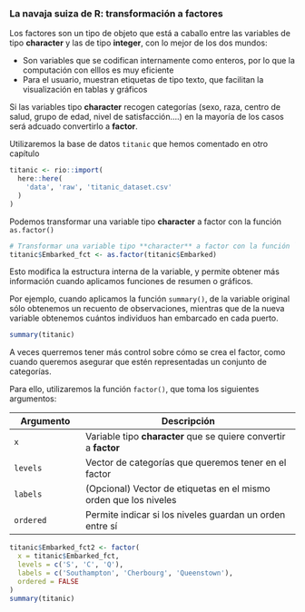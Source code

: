 ### La navaja suiza de R: transformación a factores {.unnumbered}

Los factores son un tipo de objeto que está a caballo entre las variables de tipo **character** y las de tipo **integer**, con lo mejor de los dos mundos:

+ Son variables que se codifican internamente como enteros, por lo que la computación con elllos es muy eficiente
+ Para el usuario, muestran etiquetas de tipo texto, que facilitan la visualización en tablas y gráficos

Si las variables tipo **character** recogen categorías (sexo, raza, centro de salud, grupo de edad, nivel de satisfacción....) en la mayoría de los casos será adcuado convertirlo a **factor**.

Utilizaremos la base de datos `titanic` que hemos comentado en otro capítulo
```r
titanic <- rio::import(
  here::here(
    'data', 'raw', 'titanic_dataset.csv'
  )
)
```

::: {.callout-tip collapse="true" title="BÁSICO - Crear factores a partir de variables tipo 'character' con `as.factor()`"}

Podemos transformar una variable tipo **character** a factor con la función `as.factor()`
```r
# Transformar una variable tipo **character** a factor con la función `as.factor()`
titanic$Embarked_fct <- as.factor(titanic$Embarked)

```
Esto modifica la estructura interna de la variable, y permite obtener más información cuando aplicamos funciones de resumen o gráficos.

Por ejemplo, cuando aplicamos la función `summary()`, de la variable original sólo obtenemos un recuento de observaciones, mientras que de la nueva variable obtenemos cuántos individuos han embarcado en cada puerto.

```r
summary(titanic)
```


:::

::: {.callout-tip collapse="true" title="BÁSICO - Crear factores manualmente con `factor()`"}
A veces querremos tener más control sobre cómo se crea el factor, como cuando queremos asegurar que estén representadas un conjunto de categorías.

Para ello, utilizaremos la función `factor()`, que toma los siguientes argumentos:

|Argumento|Descripción|
|-|---|
|`x`|Variable tipo **character** que se quiere convertir a **factor**|
|`levels`|Vector de categorías que queremos tener en el factor|
|`labels`|(Opcional) Vector de etiquetas en el mismo orden que los niveles|
|`ordered`|Permite indicar si los niveles guardan un orden entre sí|

```r
titanic$Embarked_fct2 <- factor(
  x = titanic$Embarked_fct,
  levels = c('S', 'C', 'Q'),
  labels = c('Southampton', 'Cherbourg', 'Queenstown'),
  ordered = FALSE
)
summary(titanic)
```
:::


